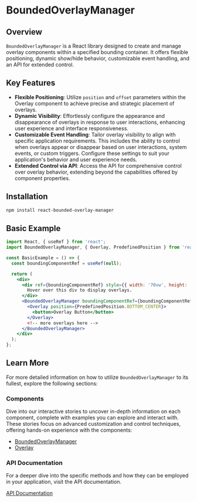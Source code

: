 
<Meta title="Documentation/Introduction" />

# BoundedOverlayManager

## Overview

`BoundedOverlayManager` is a React library designed to create and manage overlay components within a specified bounding container. It offers flexible positioning, dynamic show/hide behavior, customizable event handling, and an API for extended control.

## Key Features

- **Flexible Positioning**: Utilize `position` and `offset` parameters within the Overlay component to achieve precise and strategic placement of overlays.
- **Dynamic Visibility**: Effortlessly configure the appearance and disappearance of overlays in response to user interactions, enhancing user experience and interface responsiveness.
- **Customizable Event Handling**: Tailor overlay visibility to align with specific application requirements. This includes the ability to control when overlays appear or disappear based on user interactions, system events, or custom triggers. Configure these settings to suit your application's behavior and user experience needs.
- **Extended Control via API**: Access the API for comprehensive control over overlay behavior, extending beyond the capabilities offered by component properties.

## Installation

```bash
npm install react-bounded-overlay-manager
```

## Basic Example

```jsx
import React, { useRef } from 'react';
import BoundedOverlayManager, { Overlay, PredefinedPosition } from 'react-bounded-overlay-manager';

const BasicExample = () => {
  const boundingComponentRef = useRef(null);

  return (
    <div>
      <div ref={boundingComponentRef} style={{ width: '70vw', height: '50vh', border: '1px solid black' }}>
        Hover over this div to display overlays.
      </div>
      <BoundedOverlayManager boundingComponentRef={boundingComponentRef}>
        <Overlay position={PredefinedPosition.BOTTOM_CENTER}>
          <button>Overlay Button</button>
        </Overlay>
        <!-- more overlays here -->
      </BoundedOverlayManager>
    </div>
  );
};
```

## Learn More

For more detailed information on how to utilize `BoundedOverlayManager` to its fullest, explore the following sections:

### Components

Dive into our interactive stories to uncover in-depth information on each component, complete with examples you can explore and interact with. These stories focus on advanced customization and control techniques, offering hands-on experience with the components:

- [BoundedOverlayManager](./?path=/docs/components-boundedoverlaymanager--docs)
- [Overlay](./?path=/docs/components-overlay--docs)


### API Documentation

For a deeper dive into the specific methods and how they can be employed in your application, visit the API documentation.

[API Documentation](./APIDocumentation.mdx)
